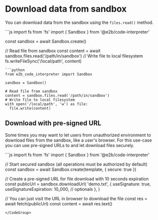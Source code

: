 # Download data from sandbox

You can download data from the sandbox using the `files.read()` method.

<CodeGroup>
```js
import fs from 'fs'
import { Sandbox } from '@e2b/code-interpreter'

const sandbox = await Sandbox.create()

// Read file from sandbox
const content = await sandbox.files.read('/path/in/sandbox')
// Write file to local filesystem
fs.writeFileSync('/local/path', content)
```
```python
from e2b_code_interpreter import Sandbox

sandbox = Sandbox()

# Read file from sandbox
content = sandbox.files.read('/path/in/sandbox')
# Write file to local filesystem
with open('/local/path', 'w') as file:
  file.write(content)
```
</CodeGroup>


## Download with pre-signed URL

Some times you may want to let users from unauthorized environment to download files from the sandbox, like a user's browser.
For this use-case you can use pre-signed URLs to and let download files securely.

<CodeGroup>
```js
import fs from 'fs'
import { Sandbox } from '@e2b/code-interpreter'

// Start secured sandbox (all operations must be authorized by default)
const sandbox = await Sandbox.create(template, { secure: true })

// Create a pre-signed URL for file download with 10 seconds expiration
const publicUrl = sandbox.downloadUrl(
  'demo.txt', {
    useSignature: true,
    useSignatureExpiration: 10_000, // optionals
  },
)

// You can just visit the URL in browser to download the file
const res = await fetch(publicUrl)
const content = await res.text()

```
</CodeGroup>
